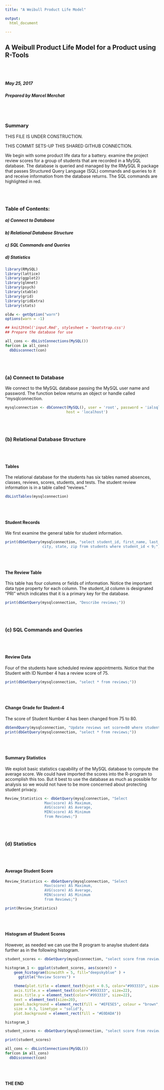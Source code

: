 ```yaml
---
title: "A Weibull Product Life Model"

output: 
  html_document
    
---
```


## A Weibull Product Life Model for a Product using R-Tools

<br><br>

##### May 25, 2017
##### Prepared by Marcel Merchat

<br><br>

###   Summary

THIS FILE IS UNDER CONSTRUCTION. 

THIS COMMIT SETS-UP THIS SHARED GITHUB CONNECTION. 

We begin with some product life data for a battery. examine the project review scores for a group of students that are recorded in a MySQL database. The database is queried and managed by the RMySQL R package that passes Structured Query Language (SQL) commands and queries to it and receive information from the database returns. The SQL commands are highlighted in red.

<br><br>

### Table of Contents:

##### a) Connect to Database 
##### b) Relational Database Structure
##### c) SQL Commands and Queries
##### d) Statistics
 
```r

library(RMySQL)
library(lattice)
library(ggplot2)
library(glmnet)
library(psych)
library(xtable)
library(grid)
library(gridExtra)
library(stats)

oldw <- getOption("warn")
options(warn = -1)

## knit2html('input.Rmd', stylesheet = 'bootstrap.css')
## Prepare the database for use

all_cons <- dbListConnections(MySQL())
for(con in all_cons) 
  dbDisconnect(con)

```

<br><br>

### (a) Connect to Database

We connect to the MySQL database passing the MySQL user name and password. The function below returns an object or handle called "mysqlconnection.

```r

mysqlconnection <- dbConnect(MySQL(), user = 'root', password = 'ialsql1851', dbname = 'studenttest',
                            host = 'localhost')
```

<br><br>

### (b) Relational Database Structure

<br><br>

#### Tables
The relational database for the students has six tables named absences, classes, reviews, scores, students, and tests. The student review information is in a table called  "reviews." 

```r

dbListTables(mysqlconnection)

```

<br><br>

#### Student Records  

We first examine the general table for student information. 

```r

print(dbGetQuery(mysqlconnection, "select student_id, first_name, last_name,
                 city, state, zip from students where student_id < 9;"))

```

<br><br>

#### The Review Table
This table has four columns or fields of information. Notice the important data type property for each column. The student_id column is designated "PRI" which indicates that it is a primary key for the database.

```r
print(dbGetQuery(mysqlconnection, "Describe reviews;"))


```


<br><br>

### (c) SQL Commands and Queries

<br><br>

#### Review Data
Four of the students have scheduled review appointments.  Notice that the Student with ID Number 4 has a review score of 75.

```r

print(dbGetQuery(mysqlconnection, "select * from reviews;"))

```

<br><br>

#### Change Grade for Student-4
The score of Student Number 4 has been changed from 75 to 80.

```r

dbSendQuery(mysqlconnection, "Update reviews set score=80 where student_id = 4;")
print(dbGetQuery(mysqlconnection, "select * from reviews;"))

```

<br><br>

#### Summary Statistics

We exploit basic statistics capability of the MySQL database to compute the average score. We could have imported the scores into the R-program to accomplish this too. But it best to use the database as much as possible for analysis so we would not have to be more concerned about protecting student privacy.

```r

Review_Statistics <- dbGetQuery(mysqlconnection, "Select
                  Max(score) AS Maximum,                 
                  AVG(score) AS Average,
                  MIN(score) AS Minimum
                  from Reviews;")

```

<br><br>

### (d) Statistics

<br><br>

#### Average Student Score

```r

Review_Statistics <- dbGetQuery(mysqlconnection, "Select
                  Max(score) AS Maximum,                 
                  AVG(score) AS Average,
                  MIN(score) AS Minimum
                  from Reviews;")

print(Review_Statistics)


```



<br><br>

#### Histogram of Student Scores
However, as needed we can use the R program to anaylse student data further as in the following histogram.

```r

student_scores <- dbGetQuery(mysqlconnection, "select score from reviews;")

```

```r

histogram_1 <- ggplot(student_scores, aes(score)) +
    geom_histogram(binwidth = 5, fill="deepskyblue" ) +
      ggtitle("Review Scores") +
  
    theme(plot.title = element_text(hjust = 0.5, color="#993333", size=24, face="bold.italic"),
    axis.title.x = element_text(color="#993333", size=22),
    axis.title.y = element_text(color="#993333", size=22),
    text = element_text(size=20),
    panel.background = element_rect(fill = "#EFE5E5", colour = "brown",
    size = 0.5, linetype = "solid"),
    plot.background = element_rect(fill = "#E0DADA"))

```

```r

histogram_1

student_scores <- dbGetQuery(mysqlconnection, "select score from reviews;")

print(student_scores)

all_cons <- dbListConnections(MySQL())
for(con in all_cons) 
  dbDisconnect(con)

```


<br><br>

#### THE END